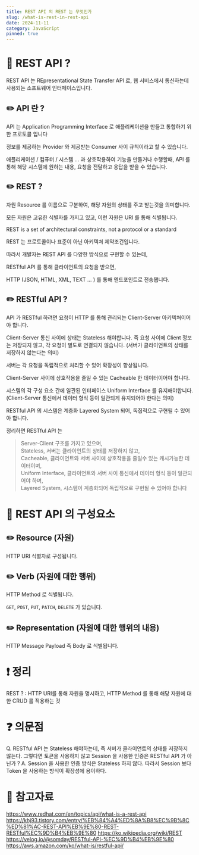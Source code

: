 ```yaml
---
title: REST API 의 REST 는 무엇인가
slug: /what-is-rest-in-rest-api
date: 2024-11-11
category: JavaScript
pinned: true
---
```


# 📖 REST API ?

REST API 는 REpresentational State Transfer API 로, 웹 서비스에서 통신하는데 사용되는 소프트웨어 인터페이스입니다.

## ✏️ API 란 ?

API 는 Application Programming Interface 로 애플리케이션을 만들고 통합하기 위한 프로토콜 입니다

정보를 제공하는 Provider 와 제공받는 Consumer 사이 규칙이라고 할 수 있습니다.

애플리케이션 / 컴퓨터 / 시스템 ... 과 상호작용하여 기능을 만들거나 수행할때, API 를 통해 해당 시스템에 원하는 내용, 요청을 전달하고 응답을 받을 수 있습니다.

## ✏️ REST ?

자원 Resource 를 이름으로 구분하여, 해당 자원의 상태를 주고 받는것을 의미합니다.

모든 자원은 고유한 식별자를 가지고 있고, 이런 자원은 URI 를 통해 식별됩니다.

REST is a set of architectural constraints, not a protocol or a standard

REST 는 프로토콜이나 표준이 아닌 아키텍쳐 제약조건입니다.

따라서 개발자는 REST API 를 다양한 방식으로 구현할 수 있는데,

RESTful API 를 통해 클라이언트의 요청을 받으면,

HTTP (JSON, HTML, XML, TEXT ... ) 를 통해 엔드포인트로 전송됍니다.

## ✏️ RESTful API ?

API 가 RESTful 하려면 요청이 HTTP 를 통해 관리되는 Client-Server 아키텍쳐이어야 합니다.

Client-Server 통신 사이에 상태는 Stateless 해야합니다. 즉 요청 사이에 Client 정보는 저장되지 않고, 각 요청이 별도로 연결되지 않습니다. (서버가 클라이언트의 상태를 저장하지 않는다는 의미)

서버는 각 요청을 독립적으로 처리할 수 있어 확장성이 향상됩니다.

Client-Server 사이에 상호작용을 줄일 수 있는 Cacheable 한 데이터이어야 합니다.

시스템의 각 구성 요소 간에 일관된 인터페이스 Uniform Interface 를 유지해야합니다. <br/>
(Client-Server 통신에서 데이터 형식 등이 일관되게 유지되어야 한다는 의미)

RESTful API 의 시스템은 계층화 Layered System 되어, 독집적으로 구현될 수 있어야 합니다.

정리하면 RESTful API 는

> Server-Client 구조를 가지고 있으며, <br/>
> Stateless, 서버는 클라이언트의 상태를 저장하지 않고,<br/>
> Cacheable, 클라이언트와 서버 사이에 상호작용을 줄일수 있는 캐시가능한 데이터이며,<br/>
> Uniform Interface, 클라이언트와 서버 사이 통신에서 데이터 형식 등이 일관되어야 하며,<br/>
> Layered System, 시스템이 계층화되어 독립적으로 구현될 수 있어야 합니다

# 📖 REST API 의 구성요소

## ✏️ Resource (자원)

HTTP URI 식별자로 구성됩니다.

## ✏️ Verb (자원에 대한 행위)

HTTP Method 로 식별됩니다.

`GET`, `POST`, `PUT`, `PATCH`, `DELETE` 가 있습니다.

## ✏️ Representation (자원에 대한 행위의 내용)

HTTP Message Payload 즉 Body 로 식별됩니다.

# ❗️ 정리

REST ? : HTTP URI를 통해 자원을 명시하고, HTTP Method 를 통해 해당 자원에 대한 CRUD 를 적용하는 것

# ❓ 의문점

Q. RESTful API 는 Stateless 해야하는데, 즉 서버가 클라이언트의 상태를 저장하지 않는다. 그렇다면 토큰을 사용하지 않고 Session 을 사용한 인증은 RESTful API 가 아닌가 ?
A. Session 을 사용한 인증 방식은 Stateless 하지 않다. 따라서 Session 보다 Token 을 사용하는 방식이 확장성에 용이하다.

# 🔗 참고자료

https://www.redhat.com/en/topics/api/what-is-a-rest-api
https://khj93.tistory.com/entry/%EB%84%A4%ED%8A%B8%EC%9B%8C%ED%81%AC-REST-API%EB%9E%80-REST-RESTful%EC%9D%B4%EB%9E%80
https://ko.wikipedia.org/wiki/REST
https://velog.io/@somday/RESTful-API-%EC%9D%B4%EB%9E%80
https://aws.amazon.com/ko/what-is/restful-api/
